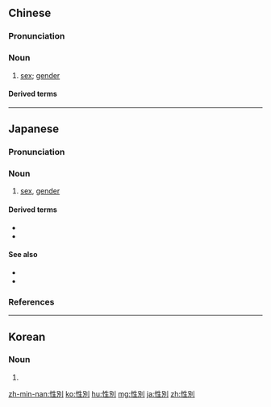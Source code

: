 {{also|性别}}
==Chinese==
{{zh-forms|s=性别}}
{{wikipedia|lang=zh}}

===Pronunciation===
{{zh-pron
|m=xìngbié
|c=sing3 bit6
|h=pfs=sin-phe̍t
|md=séng-biék
|mn=sèng-pia̍t
|w=2xin biq
|ma=y
|cat=n
}}

===Noun===
{{zh-noun}}

# [[sex]]; [[gender]]
#: {{zh-x|我 不 能 從 中文 名 中 看 出{chu} 性別。|I can't differentiate '''gender''' in Chinese names.}}
#: {{zh-x|愛情 不分 性別。|Love is love, regardless of gender.}}

====Derived terms====
{{zh-der|性別不安症|性別認同|性別研究|性別歧視}}

{{zh-cat|Intermediate|Biology}}

----

==Japanese==
{{wikipedia|lang=ja}}
{{ja-kanjitab|せい|べつ|yomi=o}}

===Pronunciation===
{{ja-pron|yomi=o|せいべつ|acc=0|acc_ref=DJR,NHK}}

===Noun===
{{ja-noun|せいべつ}}

# [[sex]], [[gender]]

====Derived terms====
* {{ja-r|性別違和|せいべつ いわ|[[gender dysphoria]]}}
* {{ja-r|性別役割分業|せいべつ やくわり ぶんぎょう}}

====See also====
* {{ja-r|男性|だんせい|[[male]]}}
* {{ja-r|女性|じょせい|[[female]]}}

===References===
<references/>

----

==Korean==
{{ko-hanjatab}}

===Noun===
{{ko-noun|hj|hangeul=성별}}

# {{hanja form of|성별|[[sex]], [[gender]]}}

[[zh-min-nan:性別]]
[[ko:性別]]
[[hu:性別]]
[[mg:性別]]
[[ja:性別]]
[[zh:性別]]